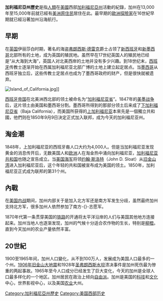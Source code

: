 {{unreferenced|time=2009-08-08T13:59:19+00:00}}
'''加利福尼亞州歷史'''是指[[人類|人類]]在[[美國|美國]]西部[[加利福尼亞州|加利福尼亞州]]活動的紀錄，加州在13,000年至15,000年前就已經有[[美洲原住民|美洲原住民]]居住在此。最早期的[[歐洲|歐洲]][[探險家|探險家]]在16世紀早期就已經沿著加州沿海航行。

==早期==
在[[英国|英国]]伊丽莎白时期，著名的海盗[[弗朗西斯·德雷克|弗朗西斯·德雷克]]爵士占领了[[新西班牙總督轄區|新西班牙]]和[[新墨西哥|新墨西哥]]北部所有的土地，成为英国的殖民地。虽然早在17世纪英国人的殖民地已经是“从大海到大海”，英国人对北美西岸的土地并没有多少兴趣。到18世纪末，[[西班牙|西班牙]]传教士逐渐开始在西属加利福尼亚北部广博的土地上建立起定居点。当[[墨西哥|墨西哥]]从西班牙独立后，这些传教士定居点也成为了墨西哥政府的财产，但是很快就被遗弃。

[[Image:Island_of_California.jpg|thumb]]]]

[[西班牙帝国|西班牙帝国]]在北美洲西北部的领土被命名为“[[加利福尼亚省|加利福尼亚省]]”。1847年的[[美墨战争|美墨战争]]后，这片领土由美国和墨西哥分割。墨西哥所得到的那部分领土后来成了[[下加利福尼亞省|下加利福尼亞省]]（Baja California），而美国所获得的[[上加利福尼亚|上加利福尼亚]]本來先是一個獨立共和國，他們则在1850年9月9日決定正式加入联邦，成为今天的加利福尼亚州。

==淘金潮==
1848年，上加利福尼亚的西班牙裔人口大约为4,000人。但是当加利福尼亚发现黄金的消息传开后，无数美国人和[[欧洲|欧洲]]人在淘金热中涌向加利福尼亚，[[加利福尼亚共和国|加利福尼亚共和国]]也随之宣告成立。当[[美国海军|美国海军]]将领[[约翰·斯洛特|约翰·斯洛特]]（John D. Sloat）从[[旧金山湾|旧金山湾]]进入加利福尼亚后，这个年轻的共和国被宣布成为美国的领土。1850年，加利福尼亚正式成为联邦的第31个州。

==內戰==
在[[南北战争|美国内战]]期间，加州内部关于是加入北方军还是南方军发生分歧，虽然最终加州支持北方军，很多加州人依然参加了南方-{}-志愿军。

1870年代第一条贯穿美国的[[铁路|铁路]]的开通将太平洋沿岸的人们与美国其他地方连接起来。加州当地人也逐渐发现，加州的气候十分适合农作物的生长，特别是[[柳橙|柳橙]]。直到今天加州的农业产量依然丰富。

==20世紀==
1900至1965年间，加州人口變化，从不到100万人，发展成为美国人口最多的一个州。[[1906年旧金山大地震|1906年旧金山大地震]]和1928年[[圣弗朗西斯水坝|圣弗朗西斯水坝]]溃决事件是加州死伤最为惨重的两起事故。1965年至今人口成分已经发生了巨大变化，今天的加州是全球人口最多样化的一个地区。加州居民在政治上倾向[[自由主義|自由派]]。加州是美国的[[科技|科技]]和[[文化|文化]]中心，世界影视中心，以及美国[[农业|农业]]大州。

{{Commonscat|California}}
{{California}}

[[Category:加利福尼亞州歷史|Category:加利福尼亞州歷史]]
[[Category:美国西部历史|Category:美国西部历史]]